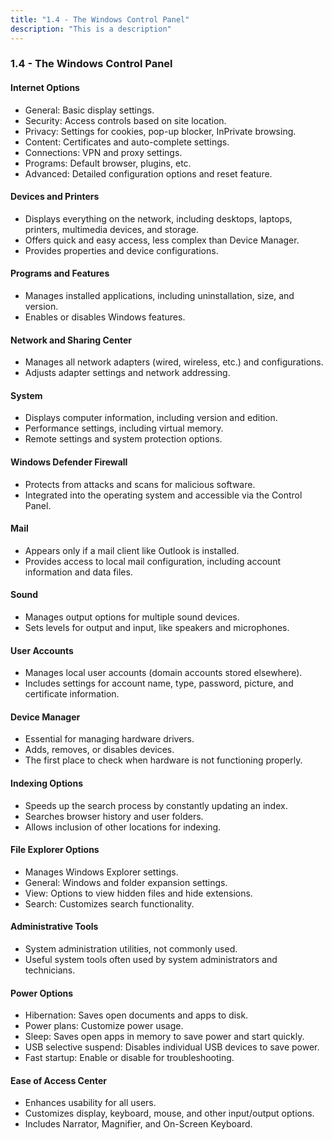 ```yaml
---
title: "1.4 - The Windows Control Panel"
description: "This is a description"
---
```


### 1.4 - The Windows Control Panel

#### Internet Options

- General: Basic display settings.
- Security: Access controls based on site location.
- Privacy: Settings for cookies, pop-up blocker, InPrivate browsing.
- Content: Certificates and auto-complete settings.
- Connections: VPN and proxy settings.
- Programs: Default browser, plugins, etc.
- Advanced: Detailed configuration options and reset feature.

#### Devices and Printers

- Displays everything on the network, including desktops, laptops, printers, multimedia devices, and storage.
- Offers quick and easy access, less complex than Device Manager.
- Provides properties and device configurations.

#### Programs and Features

- Manages installed applications, including uninstallation, size, and version.
- Enables or disables Windows features.

#### Network and Sharing Center

- Manages all network adapters (wired, wireless, etc.) and configurations.
- Adjusts adapter settings and network addressing.

#### System

- Displays computer information, including version and edition.
- Performance settings, including virtual memory.
- Remote settings and system protection options.

#### Windows Defender Firewall

- Protects from attacks and scans for malicious software.
- Integrated into the operating system and accessible via the Control Panel.

#### Mail

- Appears only if a mail client like Outlook is installed.
- Provides access to local mail configuration, including account information and data files.

#### Sound

- Manages output options for multiple sound devices.
- Sets levels for output and input, like speakers and microphones.

#### User Accounts

- Manages local user accounts (domain accounts stored elsewhere).
- Includes settings for account name, type, password, picture, and certificate information.

#### Device Manager

- Essential for managing hardware drivers.
- Adds, removes, or disables devices.
- The first place to check when hardware is not functioning properly.

#### Indexing Options

- Speeds up the search process by constantly updating an index.
- Searches browser history and user folders.
- Allows inclusion of other locations for indexing.

#### File Explorer Options

- Manages Windows Explorer settings.
- General: Windows and folder expansion settings.
- View: Options to view hidden files and hide extensions.
- Search: Customizes search functionality.

#### Administrative Tools

- System administration utilities, not commonly used.
- Useful system tools often used by system administrators and technicians.

#### Power Options

- Hibernation: Saves open documents and apps to disk.
- Power plans: Customize power usage.
- Sleep: Saves open apps in memory to save power and start quickly.
- USB selective suspend: Disables individual USB devices to save power.
- Fast startup: Enable or disable for troubleshooting.

#### Ease of Access Center

- Enhances usability for all users.
- Customizes display, keyboard, mouse, and other input/output options.
- Includes Narrator, Magnifier, and On-Screen Keyboard.
